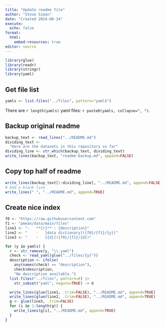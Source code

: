```yaml
---
title: "Update readme file"
author: "Steve Simon"
date: "Created 2024-08-24"
execute:
  echo: false
format:
  html:
    embed-resources: true
editor: source
---
```


```r
library(glue)
library(readr)
library(stringr)
library(yaml)
```

## Get file list

```r
yamls <- list.files("../files", pattern="yaml$")
```

There are `r length(yamls)` yaml files: `r paste0(yamls, collapse=", ")`.

## Backup original readme

```r
backup_text <- read_lines("../README.md")
dividing_text <- 
  "Here are the datasets in this repository so far"
dividing_line <- str_which(backup_text, dividing_text)
write_lines(backup_text, "readme-backup.md", append=FALSE)
```

## Copy top half of readme

```r
write_lines(backup_text[1:dividing_line], "../README.md", append=FALSE)
# Add a blank line
write_lines(" ", "../README.md", append=TRUE)
```

## Create nice index

```r
f0 <- "https://raw.githubusercontent.com"
f1 <- "pmean/data/main/files"
line1 <- "-   **{r}** : {description}" 
line2 <- "    -   [data dictionary]({f0}/{f1}/{y})"
line3 <- "    -   [{d}]({f0}/{f1}/{d})"

for (y in yamls) {
  r <- str_remove(y, "\\.yaml")
  check <- read_yaml(glue("../files/{y}"))
  description <- ifelse(
    any(names(check) == "description"),
    check$description, 
    "No description available.")
  list.files("../files", pattern=r) |>
    str_subset("yaml", negate=TRUE) -> d

  write_lines(glue(line1, .trim=FALSE), "../README.md", append=TRUE)
  write_lines(glue(line2, .trim=FALSE), "../README.md", append=TRUE)
  g <- glue(line3, .trim=FALSE)
  for (i in 1:length(g)) {
    write_lines(g[i], "../README.md", append=TRUE)
  }
}
```